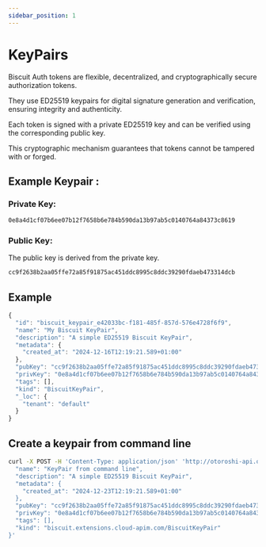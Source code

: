 ```yaml
---
sidebar_position: 1
---
```



# KeyPairs

Biscuit Auth tokens are flexible, decentralized, and cryptographically secure authorization tokens. 

They use ED25519 keypairs for digital signature generation and verification, ensuring integrity and authenticity.

Each token is signed with a private ED25519 key and can be verified using the corresponding public key. 

This cryptographic mechanism guarantees that tokens cannot be tampered with or forged.

## Example Keypair :

### Private Key:
```txt
0e8a4d1cf07b6ee07b12f7658b6e784b590da13b97ab5c0140764a84373c8619
```

### Public Key:
The public key is derived from the private key.

```txt
cc9f2638b2aa05ffe72a85f91875ac451ddc8995c8ddc39290fdaeb473314dcb
```

## Example

```javascript
{
  "id": "biscuit_keypair_e42033bc-f181-485f-857d-576e4728f6f9",
  "name": "My Biscuit KeyPair",
  "description": "A simple ED25519 Biscuit KeyPair",
  "metadata": {
    "created_at": "2024-12-16T12:19:21.589+01:00"
  },
  "pubKey": "cc9f2638b2aa05ffe72a85f91875ac451ddc8995c8ddc39290fdaeb473314dcb",
  "privKey": "0e8a4d1cf07b6ee07b12f7658b6e784b590da13b97ab5c0140764a84373c8619",
  "tags": [],
  "kind": "BiscuitKeyPair",
  "_loc": {
    "tenant": "default"
  }
}
```

## Create a keypair from command line
```bash 
curl -X POST -H 'Content-Type: application/json' 'http://otoroshi-api.oto.tools:8080/apis/biscuit.extensions.cloud-apim.com/v1/biscuit-keypairs' -u admin-api-apikey-id:admin-api-apikey-secret -d '{
  "name": "KeyPair from command line",
  "description": "A simple ED25519 Biscuit KeyPair",
  "metadata": {
    "created_at": "2024-12-23T12:19:21.589+01:00"
  },
  "pubKey": "cc9f2638b2aa05ffe72a85f91875ac451ddc8995c8ddc39290fdaeb473314dcb",
  "privKey": "0e8a4d1cf07b6ee07b12f7658b6e784b590da13b97ab5c0140764a84373c8619",
  "tags": [],
  "kind": "biscuit.extensions.cloud-apim.com/BiscuitKeyPair"
}'
```